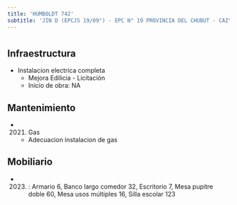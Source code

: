 ```yaml
---
title: 'HUMBOLDT 742'
subtitle: 'JIN D (EPCJS 19/09°) - EPC N° 19 PROVINCIA DEL CHUBUT - CAIYJ CHACARITA'
---
```


#
## Infraestructura

* Instalacion electrica completa 
    + Mejora Edilicia - Licitación 
    + Inicio de obra: NA 






## Mantenimiento

*  (2021) Gas 
    + Adecuacion instalacion de gas





## Mobiliario

*  (2023) : Armario 6, Banco largo comedor 32, Escritorio 7, Mesa pupitre doble 60, Mesa usos múltiples 16, Silla escolar 123 



